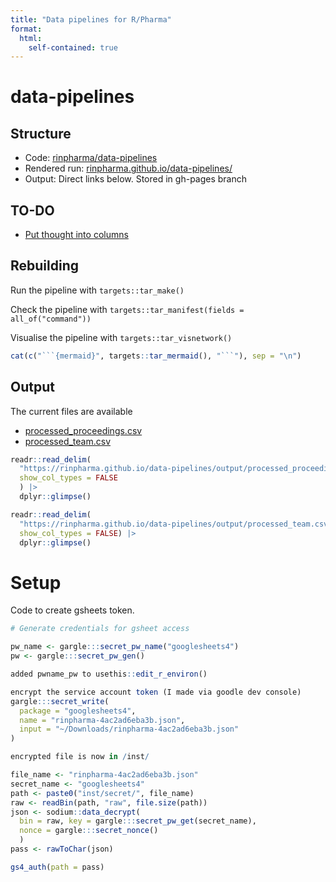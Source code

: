 ```yaml
---
title: "Data pipelines for R/Pharma"
format: 
  html:
    self-contained: true
---
```



# data-pipelines

## Structure

* Code: [rinpharma/data-pipelines](https://github.com/rinpharma/data-pipelines)
* Rendered run: [rinpharma.github.io/data-pipelines/](https://rinpharma.github.io/data-pipelines/)
* Output: Direct links below. Stored in gh-pages branch

## TO-DO

* [Put thought into columns](https://github.com/rinpharma/data-pipelines/issues/1)

## Rebuilding

Run the pipeline with `targets::tar_make()`

Check the pipeline with `targets::tar_manifest(fields = all_of("command"))`

Visualise the pipeline with `targets::tar_visnetwork()`

```r
cat(c("```{mermaid}", targets::tar_mermaid(), "```"), sep = "\n")
```

## Output

The current files are available

* [processed_proceedings.csv](output/processed_proceedings.csv)
* [processed_team.csv](output/processed_team.csv)

```r
readr::read_delim(
  "https://rinpharma.github.io/data-pipelines/output/processed_proceedings.csv", delim = ";",
  show_col_types = FALSE
  ) |>
  dplyr::glimpse()
```

```r
readr::read_delim(
  "https://rinpharma.github.io/data-pipelines/output/processed_team.csv", delim = ";",
  show_col_types = FALSE) |>
  dplyr::glimpse()
```

# Setup

Code to create gsheets token.

```r
# Generate credentials for gsheet access

pw_name <- gargle:::secret_pw_name("googlesheets4")
pw <- gargle:::secret_pw_gen()

added pwname_pw to usethis::edit_r_environ()

encrypt the service account token (I made via goodle dev console)
gargle:::secret_write(
  package = "googlesheets4",
  name = "rinpharma-4ac2ad6eba3b.json",
  input = "~/Downloads/rinpharma-4ac2ad6eba3b.json"
)

encrypted file is now in /inst/

file_name <- "rinpharma-4ac2ad6eba3b.json"
secret_name <- "googlesheets4"
path <- paste0("inst/secret/", file_name)
raw <- readBin(path, "raw", file.size(path))
json <- sodium::data_decrypt(
  bin = raw, key = gargle:::secret_pw_get(secret_name), 
  nonce = gargle:::secret_nonce()
  )
pass <- rawToChar(json)

gs4_auth(path = pass)
```